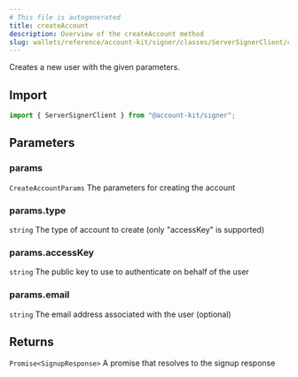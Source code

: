 ```yaml
---
# This file is autogenerated
title: createAccount
description: Overview of the createAccount method
slug: wallets/reference/account-kit/signer/classes/ServerSignerClient/createAccount
---
```


Creates a new user with the given parameters.

## Import

```ts
import { ServerSignerClient } from "@account-kit/signer";
```

## Parameters

### params

`CreateAccountParams`
The parameters for creating the account

### params.type

`string`
The type of account to create (only "accessKey" is supported)

### params.accessKey

`string`
The public key to use to authenticate on behalf of the user

### params.email

`string`
The email address associated with the user (optional)

## Returns

`Promise<SignupResponse>`
A promise that resolves to the signup response
